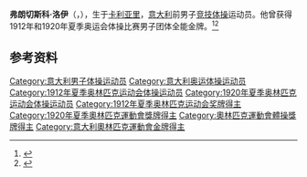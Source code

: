 {{NoteTA|G1=Sports}}
'''弗朗切斯科·洛伊'''（{{lang-it|Francesco Loi 或 Francesco Loy}}，{{bd|1891年|2月21日|1977年|3月9日}}），生于[[卡利亚里|卡利亚里]]，[[意大利|意大利]]前男子[[竞技体操|竞技体操]]运动员。他曾获得1912年和1920年夏季奥运会体操比赛男子团体全能金牌。<ref>{{Cite web|title=Francesco LOY|url=https://www.olympic.org/francesco-loy|accessdate=2021-03-21|work=International Olympic Committee}}</ref><ref name="SportsRef">{{cite Sports-Reference |url=https://www.sports-reference.com/olympics/athletes/lo/francesco-loy-1.html |archive-url=https://web.archive.org/web/20200418014653/https://www.sports-reference.com/olympics/athletes/lo/francesco-loy-1.html |archive-date=2020-04-18 |name=Francesco Loi |accessdate=2019-07-16}}</ref>

== 参考资料 ==
{{reflist}}

{{奥林匹克运动会体操比赛男子团体全能冠军|1912|1920}}

{{Authority control}}
{{DEFAULTSORT:Loi, Francesco}}
[[Category:意大利男子体操运动员|Category:意大利男子体操运动员]]
[[Category:意大利奥运体操运动员|Category:意大利奥运体操运动员]]
[[Category:1912年夏季奥林匹克运动会体操运动员|Category:1912年夏季奥林匹克运动会体操运动员]]
[[Category:1920年夏季奥林匹克运动会体操运动员|Category:1920年夏季奥林匹克运动会体操运动员]]
[[Category:1912年夏季奥林匹克运动会奖牌得主|Category:1912年夏季奥林匹克运动会奖牌得主]]
[[Category:1920年夏季奧林匹克運動會獎牌得主|Category:1920年夏季奧林匹克運動會獎牌得主]]
[[Category:奧林匹克運動會體操獎牌得主|Category:奧林匹克運動會體操獎牌得主]]
[[Category:意大利奧林匹克運動會金牌得主|Category:意大利奧林匹克運動會金牌得主]]